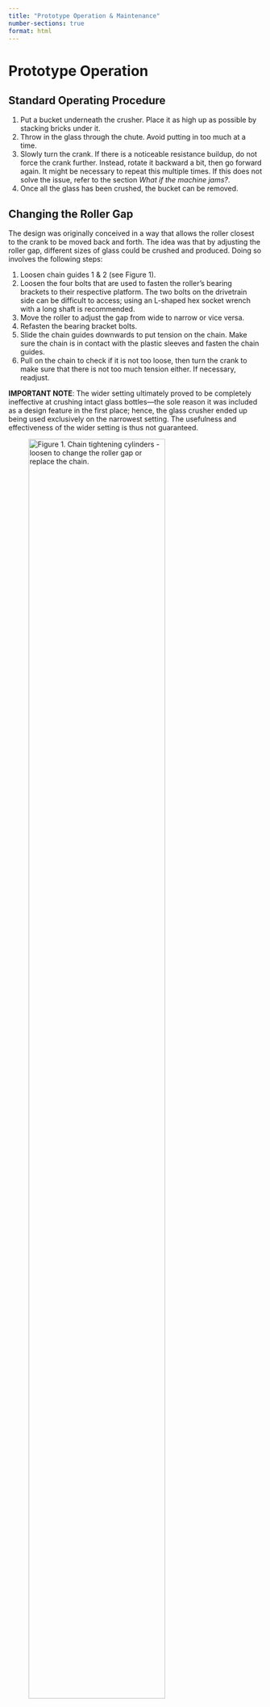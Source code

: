 ```yaml
---
title: "Prototype Operation & Maintenance"
number-sections: true
format: html
---
```


# Prototype Operation {#sec-operation}

## Standard Operating Procedure {#sec-sop}

1. Put a bucket underneath the crusher. Place it as high up as possible by stacking bricks under it.
2. Throw in the glass through the chute. Avoid putting in too much at a time.
3. Slowly turn the crank. If there is a noticeable resistance buildup, do not force the crank further. Instead, rotate it backward a bit, then go forward again. It might be necessary to repeat this multiple times. If this does not solve the issue, refer to the section *What if the machine jams?*.
4. Once all the glass has been crushed, the bucket can be removed.

## Changing the Roller Gap {#sec-changing-roller-gap}

The design was originally conceived in a way that allows the roller closest to the crank to be moved back and forth. The idea was that by adjusting the roller gap, different sizes of glass could be crushed and produced. Doing so involves the following steps:

1. Loosen chain guides 1 & 2 (see Figure 1).
2. Loosen the four bolts that are used to fasten the roller’s bearing brackets to their respective platform. The two bolts on the drivetrain side can be difficult to access; using an L-shaped hex socket wrench with a long shaft is recommended.
3. Move the roller to adjust the gap from wide to narrow or vice versa.
4. Refasten the bearing bracket bolts.
5. Slide the chain guides downwards to put tension on the chain. Make sure the chain is in contact with the plastic sleeves and fasten the chain guides.
6. Pull on the chain to check if it is not too loose, then turn the crank to make sure that there is not too much tension either. If necessary, readjust.

**IMPORTANT NOTE**: The wider setting ultimately proved to be completely ineffective at crushing intact glass bottles—the sole reason it was included as a design feature in the first place; hence, the glass crusher ended up being used exclusively on the narrowest setting. The usefulness and effectiveness of the wider setting is thus not guaranteed.

![Figure 1. Chain tightening cylinders - loosen to change the roller gap or replace the chain.](img/other_figures/chain_guides.png){width=80%}

# Prototype Maintenance {#sec-maintenance}

## Regular Maintenance {#sec-reg-maintenance}

Grease the chain and sprockets as needed to ensure a smooth operation.

At some point, it might additionally be necessary to replace one of the two 520 motorcycle chains or the chain guide sleeves. To do so, proceed as follows:

1. Loosen chain guides 1 & 2 (see Figure 1) and slide them upwards.
2. With the chain tension removed, the chain or the chain guide sleeves can be removed and replaced.
3. After the replacement is done, slide the chain guides back downwards to put tension on the chain. Make sure the chain is in contact with the plastic sleeves and fasten the chain guides.
4. Pull on the chain to check if it is not too loose, then turn the crank to make sure that there is not too much tension either. If necessary, readjust.

## Replacing the chain {#sec-chain}

At some point, it might be necessary to replace one of the two 520 motorcycle chains. To do so, proceed as follows:

1. Loosen the two cylinders (see Figure 1) so that they can slide upwards.
2. With the tension removed, remove the chain. Now is a good time to check if the plastic sleeves around the tubes are still in an acceptable condition. If not, replace them. Put on the new chain.
3. Slide the tubes back downwards to put tension on the chain, make sure the chain is in contact with the plastic sleeves, and fasten the two screws.
4. Pull on the chain to check that it is not too loose, then turn the crank to make sure that there is not too much tension. If necessary, readjust.

## What if the machine jams? {#sec-jam}

If something jams the machine, it usually suffices to reach into the crusher and remove the piece that is causing the jam by hand. Make sure that no other person is using the crusher in the meantime. If possible, firmly hold the crank with your free hand to make sure the rollers do not start moving on their own.

If the issue is not solvable by reaching in through the top, the top structure is designed to be removable. To do so, proceed as follows:

1. Remove the screw nut at the back.
2. Rotate the top upwards. Lifting it off the screw requires a bit of force.
3. Once rotated, slide it off the two pins at the front and the top has been successfully removed.

![Figure 2. Procedure for removing the top.](img/other_figures/maintenance_opening.png){width=100%}

To put it back, follow the same procedure in reverse:

1. Place the front of the top into the crusher and slide it onto the two pins.
2. Rotate the top’s back downwards. Fitting the screw into the slit requires a good amount of force. It can be helpful to put a finger around the screw and pull it backwards.
3. Put the nut back onto the screw.
